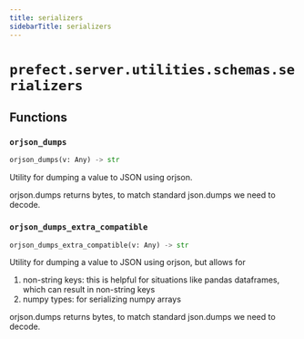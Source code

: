 ```yaml
---
title: serializers
sidebarTitle: serializers
---
```


# `prefect.server.utilities.schemas.serializers`

## Functions

### `orjson_dumps` <sup><a href="https://github.com/prefecthq/prefect/blob/main/src/prefect/server/utilities/schemas/serializers.py#L10" target="_blank"><Icon icon="github" size="14" /></a></sup>

```python
orjson_dumps(v: Any) -> str
```


Utility for dumping a value to JSON using orjson.

orjson.dumps returns bytes, to match standard json.dumps we need to decode.


### `orjson_dumps_extra_compatible` <sup><a href="https://github.com/prefecthq/prefect/blob/main/src/prefect/server/utilities/schemas/serializers.py#L19" target="_blank"><Icon icon="github" size="14" /></a></sup>

```python
orjson_dumps_extra_compatible(v: Any) -> str
```


Utility for dumping a value to JSON using orjson, but allows for
1) non-string keys: this is helpful for situations like pandas dataframes,
which can result in non-string keys
2) numpy types: for serializing numpy arrays

orjson.dumps returns bytes, to match standard json.dumps we need to decode.

